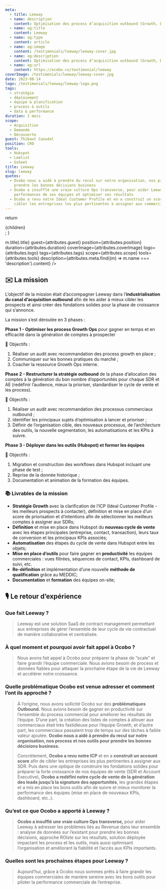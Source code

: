 ```yaml
---
meta:
  - title: Leeway
  - name: description
    content: Optimisation des process d’acquisition outbound (Growth, Demande et Découverte)
  - name: og:title
    content: Leeway
  - name: og:type
    content: article
  - name: og:image
    content: /testimonials/leeway/leeway-cover.jpg
  - name: og:description
    content: Optimisation des process d’acquisition outbound (Growth, Demande et Découverte)
  - name: og:url
    content: https://ocobo.co/testimonial/leeway
coverImage: /testimonials/leeway/leeway-cover.jpg
date: 2023-08-14
logo: /testimonials/leeway/leeway-logo.png
tags:
  - stratégie
  - déploiement
  - équipe & planification
  - process & outils
  - data & performance
duration: 3 mois
scope:
  - Acquisition
  - Demande
  - Découverte
guest: Thibaut Caoudal
position: CRO
tools:
  - Hubspot
  - Lemlist
  - Gsheet
title: Leeway
slug: leeway
quotes:
  - Ocobo nous a aidé à prendre du recul sur notre organisation, nos process et nos outils pour
    prendre les bonnes décisions business
  - Ocobo a insufflé une vraie culture Ops transverse, pour aider Leeway à mieux suivre les
    performances de ses équipes et optimiser ses résultats
  - Ocobo a revu notre Ideal Customer Profile et en a construit un score de priorisation afin de
    cibler les entreprises les plus pertinentes à assigner aux commerciaux avant vente
---
```



  return <div className="grid-cols-12 gap-4 desktop:grid">{children}</div>;
}

<div className="col-span-12">
  <TestimonialHeader
    title={attributes.meta.find((m) => m.title).title}
    guest={attributes.guest}
    position={attributes.position}
    duration={attributes.duration}
    coverImage={attributes.coverImage}
    logo={attributes.logo}
    tags={attributes.tags}
    scope={attributes.scope}
    tools={attributes.tools}
    description={attributes.meta.find((m) => m.name === 'description').content}
  />
</div>

<div className="prose col-span-6">

## ✉️ La mission

L’objectif de la mission était d’accompagner Leeway dans l’**industrialisation du canal
d’acquisition outbound** afin de les aider à mieux cibler les prospects et ainsi créer des
fondations solides pour la phase de croissance qui s’annonce.

La mission s’est déroulée en 3 phases :

**Phase 1 - Optimiser les process Growth Ops** pour gagner en temps et en efficacité dans la
génération de comptes à prospecter

<div className="relief">

🎯 Objectifs :

1. Réaliser un audit avec recommandation des process growth en place ;
2. Communiquer sur les bonnes pratiques du marché ;
3. Coacher la ressource Growth Ops interne.

</div>

**Phase 2 - Restructurer la stratégie outbound** de la phase d’allocation des comptes à la
génération du bon nombre d’opportunités pour chaque SDR et AE (redéfinir l’audience, mieux la
prioriser, standardiser le cycle de vente et les process).

<div className="relief">

🎯 Objectifs :

1. Réaliser un audit avec recommandation des processus commerciaux outbound ;
2. Identifier les principaux sujets d’optimisation à lancer et prioriser ;
3. Définir de l’organisation cible, des nouveaux processus, de l’architecture des outils, la
   nouvelle segmentation, les automatisations et les KPIs à suivre.

</div>

**Phase 3 - Déployer dans les outils (Hubspot) et former les équipes**

<div className="relief">

🎯 Objectifs :

1. Migration et construction des workflows dans Hubspot incluant une phase de test ;
2. Reprise de la donnée historique ;
3. Documentation et animation de la formation des équipes.

</div>

<Callout>

### 📚 Livrables de la mission

- **Stratégie Growth** avec la clarification de l’ICP (Ideal Customer Profile - les meilleurs
  prospects à contacter), définition et mise en place d’un score de priorisation et d’intentions
  afin de sélectionner les meilleurs comptes à assigner aux SDRs;
- **Définition** et mise en place dans Hubspot du **nouveau cycle de vente** avec les étapes
  principales (entreprise, contact, transaction), leurs taux de conversion et les principaux KPIs
  associés;
- **Automatisation** des étapes du cycle de vente dans Hubspot entre les objets;
- **Mise en place d’outils** pour faire gagner en **productivité** les équipes commerciales : vues
  filtrées, séquences de contact, KPIs, dashboard de suivi, etc.
- **Re-définition** et implémentation d’une nouvelle **méthode de qualification** grâce au MEDDIC;
- **Documentation** et **formation** des équipes on-site;

</Callout>

</div>

<div className="col-span-1" />

<div className="prose col-span-5">

## 🎙️ Le retour d’expérience

### Que fait Leeway ?

> Leeway est une solution SaaS de contract management permettant aux entreprises de gérer l’ensemble
> de leur cycle de vie contractuel de manière collaborative et centralisée.

### À quel moment et pourquoi avoir fait appel à Ocobo ?

> Nous avons fait appel à Ocobo pour préparer la phase de “scale” et faire grandir l’équipe
> commerciale. Nous avions besoin de process et données fiables pour attaquer la prochaine étape de
> la vie de Leeway et accélérer notre croissance.

### Quelle problématique Ocobo est venue adresser et comment l’ont ils approché ?

> À l’origine, nous avons sollicité Ocobo sur des **problématiques Outbound.** Nous avions besoin de
> gagner en productivité sur l’ensemble du process commercial pour améliorer les résultats de
> l’équipe. D’une part, la création des listes de comptes à allouer aux commerciaux était très
> fastidieuse pour l’équipe Growth, et d’autre part, les commerciaux passaient trop de temps sur des
> tâches à faible valeur ajoutée. **Ocobo nous a aidé à prendre du recul sur notre organisation, nos
> process et nos outils pour prendre les bonnes décisions business.**
>
> Concrètement, **Ocobo a revu notre ICP** et en a **construit un account score** afin de cibler les
> entreprises les plus pertinentes à assigner aux SDR. Puis dans une optique de construire les
> fondations solides pour préparer la forte croissance de nos équipes de vente (SDR et Account
> Executive), **Ocobo a redéfini notre cycle de vente de la génération des leads jusqu’à la
> signature des opportunités**, les grandes étapes et a mis en place les bons outils afin de suivre
> et mieux monitorer la performance des équipes (mise en place de nouveaux KPIs, dashboard, etc..).

### Qu’est ce que Ocobo a apporté à Leeway ?

> **Ocobo a insufflé une vraie culture Ops transverse,** pour aider Leeway à adresser les problèmes
> liés au Revenue dans leur ensemble : analyse de données sur l’existant pour prendre les bonnes
> décisions, approche ROIste sur les résultats, solution déployée impactant les process et les
> outils, mais aussi optimisant l’organisation et améliorant la fiabilité et l’accès aux KPIs
> importants.

### Quelles sont les prochaines étapes pour Leeway ?

> Aujourd’hui, grâce à Ocobo nous sommes prêts à faire grandir les équipes commerciales de manière
> sereine avec les bons outils pour piloter la performance commerciale de l’entreprise.

</div>

